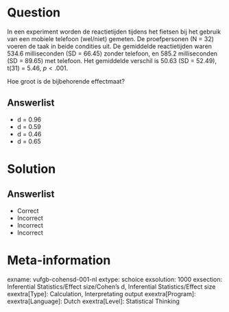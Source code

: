 Question
========

In een experiment worden de reactietijden tijdens het fietsen bij het gebruik van een mobiele telefoon (wel/niet) gemeten. De proefpersonen (N = 32) voeren de taak in beide condities uit. De gemiddelde reactietijden waren 534.6 milliseconden (SD = 66.45) zonder telefoon, en 585.2 milliseconden (SD = 89.65) met telefoon. Het gemiddelde verschil is 50.63 (SD = 52.49), t(31) = 5.46, $p < .001$.

Hoe groot is de bijbehorende effectmaat?
  
Answerlist
----------
* d = 0.96
* d = 0.59
* d = 0.46
* d = 0.65

Solution
========

Answerlist
----------
* Correct
* Incorrect
* Incorrect
* Incorrect

Meta-information
================
exname: vufgb-cohensd-001-nl
extype: schoice
exsolution: 1000
exsection: Inferential Statistics/Effect size/Cohen's d, Inferential Statistics/Effect size
exextra[Type]: Calculation, Interpretating output
exextra[Program]: 
exextra[Language]: Dutch
exextra[Level]: Statistical Thinking